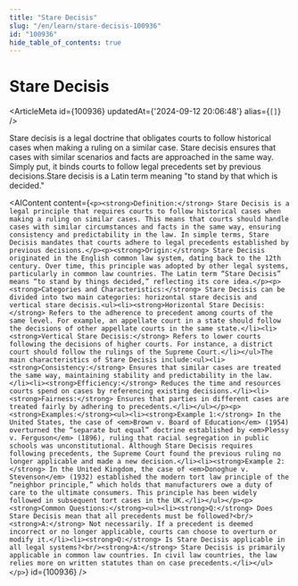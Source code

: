 ```yaml
---
title: "Stare Decisis"
slug: "/en/learn/stare-decisis-100936"
id: "100936"
hide_table_of_contents: true
---
```



# Stare Decisis

<ArticleMeta id={100936} updatedAt={'2024-09-12 20:06:48'} alias={`[]`} />
<div className='border-solid border-b border-t-0 my-4 border-[var(--ifm-color-gray-300)]' />

Stare decisis is a legal doctrine that obligates courts to follow historical cases when making a ruling on a similar case. Stare decisis ensures that cases with similar scenarios and facts are approached in the same way. Simply put, it binds courts to follow legal precedents set by previous decisions.Stare decisis is a Latin term meaning "to stand by that which is decided."

<AIContent content={`<p><strong>Definition:</strong> Stare Decisis is a legal principle that requires courts to follow historical cases when making a ruling on similar cases. This means that courts should handle cases with similar circumstances and facts in the same way, ensuring consistency and predictability in the law. In simple terms, Stare Decisis mandates that courts adhere to legal precedents established by previous decisions.</p><p><strong>Origin:</strong> Stare Decisis originated in the English common law system, dating back to the 12th century. Over time, this principle was adopted by other legal systems, particularly in common law countries. The Latin term “Stare Decisis” means “to stand by things decided,” reflecting its core idea.</p><p><strong>Categories and Characteristics:</strong> Stare Decisis can be divided into two main categories: horizontal stare decisis and vertical stare decisis.<ul><li><strong>Horizontal Stare Decisis:</strong> Refers to the adherence to precedent among courts of the same level. For example, an appellate court in a state should follow the decisions of other appellate courts in the same state.</li><li><strong>Vertical Stare Decisis:</strong> Refers to lower courts following the decisions of higher courts. For instance, a district court should follow the rulings of the Supreme Court.</li></ul>The main characteristics of Stare Decisis include:<ul><li><strong>Consistency:</strong> Ensures that similar cases are treated the same way, maintaining stability and predictability in the law.</li><li><strong>Efficiency:</strong> Reduces the time and resources courts spend on cases by referencing existing decisions.</li><li><strong>Fairness:</strong> Ensures that parties in different cases are treated fairly by adhering to precedents.</li></ul></p><p><strong>Examples:</strong><ul><li><strong>Example 1:</strong> In the United States, the case of <em>Brown v. Board of Education</em> (1954) overturned the “separate but equal” doctrine established by <em>Plessy v. Ferguson</em> (1896), ruling that racial segregation in public schools was unconstitutional. Although Stare Decisis requires following precedents, the Supreme Court found the previous ruling no longer applicable and made a new decision.</li><li><strong>Example 2:</strong> In the United Kingdom, the case of <em>Donoghue v. Stevenson</em> (1932) established the modern tort law principle of the “neighbor principle,” which holds that manufacturers owe a duty of care to the ultimate consumers. This principle has been widely followed in subsequent tort cases in the UK.</li></ul></p><p><strong>Common Questions:</strong><ul><li><strong>Q:</strong> Does Stare Decisis mean that all precedents must be followed?<br/><strong>A:</strong> Not necessarily. If a precedent is deemed incorrect or no longer applicable, courts can choose to overturn or modify it.</li><li><strong>Q:</strong> Is Stare Decisis applicable in all legal systems?<br/><strong>A:</strong> Stare Decisis is primarily applicable in common law countries. In civil law countries, the law relies more on written statutes than on case precedents.</li></ul></p>`} id={100936} />
